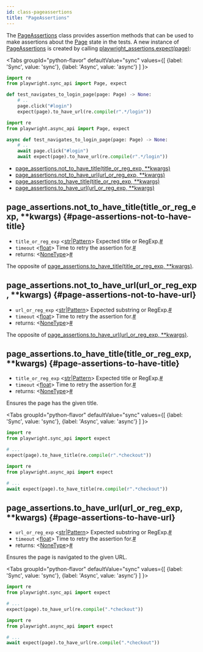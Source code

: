 ```yaml
---
id: class-pageassertions
title: "PageAssertions"
---
```


The [PageAssertions] class provides assertion methods that can be used to make assertions about the [Page] state in the tests. A new instance of [PageAssertions] is created by calling [playwright_assertions.expect(page)](./api/class-playwrightassertions.mdx#playwright-assertions-expect-page):

<Tabs
  groupId="python-flavor"
  defaultValue="sync"
  values={[
    {label: 'Sync', value: 'sync'},
    {label: 'Async', value: 'async'}
  ]
}>
<TabItem value="sync">

```py
import re
from playwright.sync_api import Page, expect

def test_navigates_to_login_page(page: Page) -> None:
    # ..
    page.click("#login")
    expect(page).to_have_url(re.compile(r".*/login"))
```

</TabItem>
<TabItem value="async">

```py
import re
from playwright.async_api import Page, expect

async def test_navigates_to_login_page(page: Page) -> None:
    # ..
    await page.click("#login")
    await expect(page).to_have_url(re.compile(r".*/login"))
```

</TabItem>
</Tabs>


- [page_assertions.not_to_have_title(title_or_reg_exp, **kwargs)](./api/class-pageassertions.mdx#page-assertions-not-to-have-title)
- [page_assertions.not_to_have_url(url_or_reg_exp, **kwargs)](./api/class-pageassertions.mdx#page-assertions-not-to-have-url)
- [page_assertions.to_have_title(title_or_reg_exp, **kwargs)](./api/class-pageassertions.mdx#page-assertions-to-have-title)
- [page_assertions.to_have_url(url_or_reg_exp, **kwargs)](./api/class-pageassertions.mdx#page-assertions-to-have-url)

## page_assertions.not_to_have_title(title_or_reg_exp, **kwargs) {#page-assertions-not-to-have-title}
- `title_or_reg_exp`<a aria-hidden="true" tabindex="-1" class="list-anchor-link" id="page-assertions-not-to-have-title-option-title-or-reg-exp"/> &#60;[str]|[Pattern]&#62; Expected title or RegExp.<a href="#page-assertions-not-to-have-title-option-title-or-reg-exp" class="list-anchor">#</a>
- `timeout`<a aria-hidden="true" tabindex="-1" class="list-anchor-link" id="page-assertions-not-to-have-title-option-timeout"/> &#60;[float]&#62; Time to retry the assertion for.<a href="#page-assertions-not-to-have-title-option-timeout" class="list-anchor">#</a>
- returns:<a aria-hidden="true" tabindex="-1" class="list-anchor-link" id="page-assertions-not-to-have-title-return"/> &#60;[NoneType]&#62;<a href="#page-assertions-not-to-have-title-return" class="list-anchor">#</a>

The opposite of [page_assertions.to_have_title(title_or_reg_exp, **kwargs)](./api/class-pageassertions.mdx#page-assertions-to-have-title).

## page_assertions.not_to_have_url(url_or_reg_exp, **kwargs) {#page-assertions-not-to-have-url}
- `url_or_reg_exp`<a aria-hidden="true" tabindex="-1" class="list-anchor-link" id="page-assertions-not-to-have-url-option-url-or-reg-exp"/> &#60;[str]|[Pattern]&#62; Expected substring or RegExp.<a href="#page-assertions-not-to-have-url-option-url-or-reg-exp" class="list-anchor">#</a>
- `timeout`<a aria-hidden="true" tabindex="-1" class="list-anchor-link" id="page-assertions-not-to-have-url-option-timeout"/> &#60;[float]&#62; Time to retry the assertion for.<a href="#page-assertions-not-to-have-url-option-timeout" class="list-anchor">#</a>
- returns:<a aria-hidden="true" tabindex="-1" class="list-anchor-link" id="page-assertions-not-to-have-url-return"/> &#60;[NoneType]&#62;<a href="#page-assertions-not-to-have-url-return" class="list-anchor">#</a>

The opposite of [page_assertions.to_have_url(url_or_reg_exp, **kwargs)](./api/class-pageassertions.mdx#page-assertions-to-have-url).

## page_assertions.to_have_title(title_or_reg_exp, **kwargs) {#page-assertions-to-have-title}
- `title_or_reg_exp`<a aria-hidden="true" tabindex="-1" class="list-anchor-link" id="page-assertions-to-have-title-option-title-or-reg-exp"/> &#60;[str]|[Pattern]&#62; Expected title or RegExp.<a href="#page-assertions-to-have-title-option-title-or-reg-exp" class="list-anchor">#</a>
- `timeout`<a aria-hidden="true" tabindex="-1" class="list-anchor-link" id="page-assertions-to-have-title-option-timeout"/> &#60;[float]&#62; Time to retry the assertion for.<a href="#page-assertions-to-have-title-option-timeout" class="list-anchor">#</a>
- returns:<a aria-hidden="true" tabindex="-1" class="list-anchor-link" id="page-assertions-to-have-title-return"/> &#60;[NoneType]&#62;<a href="#page-assertions-to-have-title-return" class="list-anchor">#</a>

Ensures the page has the given title.

<Tabs
  groupId="python-flavor"
  defaultValue="sync"
  values={[
    {label: 'Sync', value: 'sync'},
    {label: 'Async', value: 'async'}
  ]
}>
<TabItem value="sync">

```py
import re
from playwright.sync_api import expect

# ...
expect(page).to_have_title(re.compile(r".*checkout"))
```

</TabItem>
<TabItem value="async">

```py
import re
from playwright.async_api import expect

# ...
await expect(page).to_have_title(re.compile(r".*checkout"))
```

</TabItem>
</Tabs>

## page_assertions.to_have_url(url_or_reg_exp, **kwargs) {#page-assertions-to-have-url}
- `url_or_reg_exp`<a aria-hidden="true" tabindex="-1" class="list-anchor-link" id="page-assertions-to-have-url-option-url-or-reg-exp"/> &#60;[str]|[Pattern]&#62; Expected substring or RegExp.<a href="#page-assertions-to-have-url-option-url-or-reg-exp" class="list-anchor">#</a>
- `timeout`<a aria-hidden="true" tabindex="-1" class="list-anchor-link" id="page-assertions-to-have-url-option-timeout"/> &#60;[float]&#62; Time to retry the assertion for.<a href="#page-assertions-to-have-url-option-timeout" class="list-anchor">#</a>
- returns:<a aria-hidden="true" tabindex="-1" class="list-anchor-link" id="page-assertions-to-have-url-return"/> &#60;[NoneType]&#62;<a href="#page-assertions-to-have-url-return" class="list-anchor">#</a>

Ensures the page is navigated to the given URL.

<Tabs
  groupId="python-flavor"
  defaultValue="sync"
  values={[
    {label: 'Sync', value: 'sync'},
    {label: 'Async', value: 'async'}
  ]
}>
<TabItem value="sync">

```py
import re
from playwright.sync_api import expect

# ...
expect(page).to_have_url(re.compile(".*checkout"))
```

</TabItem>
<TabItem value="async">

```py
import re
from playwright.async_api import expect

# ...
await expect(page).to_have_url(re.compile(".*checkout"))
```

</TabItem>
</Tabs>

[Accessibility]: ./api/class-accessibility.mdx "Accessibility"
[APIRequest]: ./api/class-apirequest.mdx "APIRequest"
[APIRequestContext]: ./api/class-apirequestcontext.mdx "APIRequestContext"
[APIResponse]: ./api/class-apiresponse.mdx "APIResponse"
[Browser]: ./api/class-browser.mdx "Browser"
[BrowserContext]: ./api/class-browsercontext.mdx "BrowserContext"
[BrowserType]: ./api/class-browsertype.mdx "BrowserType"
[CDPSession]: ./api/class-cdpsession.mdx "CDPSession"
[ConsoleMessage]: ./api/class-consolemessage.mdx "ConsoleMessage"
[Dialog]: ./api/class-dialog.mdx "Dialog"
[Download]: ./api/class-download.mdx "Download"
[ElementHandle]: ./api/class-elementhandle.mdx "ElementHandle"
[Error]: ./api/class-error.mdx "Error"
[FileChooser]: ./api/class-filechooser.mdx "FileChooser"
[Frame]: ./api/class-frame.mdx "Frame"
[FrameLocator]: ./api/class-framelocator.mdx "FrameLocator"
[JSHandle]: ./api/class-jshandle.mdx "JSHandle"
[Keyboard]: ./api/class-keyboard.mdx "Keyboard"
[Locator]: ./api/class-locator.mdx "Locator"
[LocatorAssertions]: ./api/class-locatorassertions.mdx "LocatorAssertions"
[Mouse]: ./api/class-mouse.mdx "Mouse"
[Page]: ./api/class-page.mdx "Page"
[PageAssertions]: ./api/class-pageassertions.mdx "PageAssertions"
[Playwright]: ./api/class-playwright.mdx "Playwright"
[PlaywrightAssertions]: ./api/class-playwrightassertions.mdx "PlaywrightAssertions"
[Request]: ./api/class-request.mdx "Request"
[Response]: ./api/class-response.mdx "Response"
[Route]: ./api/class-route.mdx "Route"
[Selectors]: ./api/class-selectors.mdx "Selectors"
[TimeoutError]: ./api/class-timeouterror.mdx "TimeoutError"
[Touchscreen]: ./api/class-touchscreen.mdx "Touchscreen"
[Tracing]: ./api/class-tracing.mdx "Tracing"
[Video]: ./api/class-video.mdx "Video"
[WebSocket]: ./api/class-websocket.mdx "WebSocket"
[Worker]: ./api/class-worker.mdx "Worker"
[Element]: https://developer.mozilla.org/en-US/docs/Web/API/element "Element"
[EvaluationArgument]: ./evaluating.mdx#evaluation-argument "EvaluationArgument"
[Promise]: https://developer.mozilla.org/en-US/docs/Web/JavaScript/Reference/Global_Objects/Promise "Promise"
[iterator]: https://developer.mozilla.org/en-US/docs/Web/JavaScript/Reference/Iteration_protocols "Iterator"
[origin]: https://developer.mozilla.org/en-US/docs/Glossary/Origin "Origin"
[selector]: https://developer.mozilla.org/en-US/docs/Web/CSS/CSS_Selectors "selector"
[Serializable]: https://developer.mozilla.org/en-US/docs/Web/JavaScript/Reference/Global_Objects/JSON/stringify#Description "Serializable"
[UIEvent.detail]: https://developer.mozilla.org/en-US/docs/Web/API/UIEvent/detail "UIEvent.detail"
[UnixTime]: https://en.wikipedia.org/wiki/Unix_time "Unix Time"
[xpath]: https://developer.mozilla.org/en-US/docs/Web/XPath "xpath"

[Any]: https://docs.python.org/3/library/typing.html#typing.Any "Any"
[bool]: https://docs.python.org/3/library/stdtypes.html "bool"
[bytes]: https://docs.python.org/3/library/stdtypes.html#bytes "bytes"
[Callable]: https://docs.python.org/3/library/typing.html#typing.Callable "Callable"
[EventContextManager]: https://docs.python.org/3/reference/datamodel.html#context-managers "Event context manager"
[EventEmitter]: https://pyee.readthedocs.io/en/latest/#pyee.BaseEventEmitter "EventEmitter"
[Exception]: https://docs.python.org/3/library/exceptions.html#Exception "Exception"
[Dict]: https://docs.python.org/3/library/typing.html#typing.Dict "Dict"
[float]: https://docs.python.org/3/library/stdtypes.html#numeric-types-int-float-complex "float"
[int]: https://docs.python.org/3/library/stdtypes.html#numeric-types-int-float-complex "int"
[List]: https://docs.python.org/3/library/typing.html#typing.List "List"
[NoneType]: https://docs.python.org/3/library/constants.html#None "None"
[Pattern]: https://docs.python.org/3/library/re.html "Pattern"
[URL]: https://en.wikipedia.org/wiki/URL "URL"
[pathlib.Path]: https://realpython.com/python-pathlib/ "pathlib.Path"
[str]: https://docs.python.org/3/library/stdtypes.html#text-sequence-type-str "str"
[Union]: https://docs.python.org/3/library/typing.html#typing.Union "Union"

[all available image tags]: https://mcr.microsoft.com/v2/playwright/tags/list "all available image tags"
[Docker Hub]: https://hub.docker.com/_/microsoft-playwright "Docker Hub"
[Dockerfile.focal]: https://github.com/microsoft/playwright/blob/master/utils/docker/Dockerfile.focal "Dockerfile.focal"

